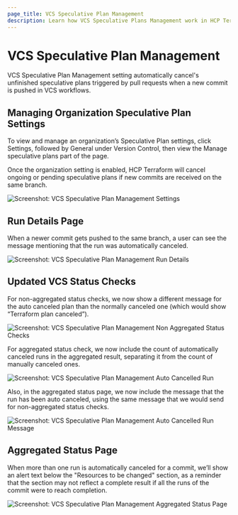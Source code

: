 ```yaml
---
page_title: VCS Speculative Plan Management
description: Learn how VCS Speculative Plans Management work in HCP Terraform.
---
```


# VCS Speculative Plan Management

VCS Speculative Plan Management setting automatically cancel's unfinished speculative plans triggered by pull requests when a new commit is pushed in VCS workflows.

## Managing Organization Speculative Plan Settings 

To view and manage an organization’s Speculative Plan settings, click Settings, followed by General under Version Control, then view the Manage speculative plans part of the page.

Once the organization setting is enabled, HCP Terraform will cancel ongoing or pending speculative plans if new commits are received on the same branch.

![Screenshot: VCS Speculative Plan Management Settings](/img/docs/vcs-speculative-plan-management-general-settings.png)

## Run Details Page

When a newer commit gets pushed to the same branch, a user can see the message mentioning that the run was automatically canceled.

![Screenshot: VCS Speculative Plan Management Run Details](/img/docs/vcs-speculative-plan-management-run-details.png)

## Updated VCS Status Checks

For non-aggregated status checks, we now show a different message for the auto canceled plan than the normally canceled one (which would show “Terraform plan canceled”).

![Screenshot: VCS Speculative Plan Management Non Aggregated Status Checks](/img/docs/vcs-speculative-plan-management-non-aggregated-status-checks.png)

For aggregated status check, we now include the count of automatically canceled runs in the aggregated result, separating it from the count of manually canceled ones.

![Screenshot: VCS Speculative Plan Management Auto Cancelled Run](/img/docs/vcs-speculative-plan-management-auto-cancelled-run.png)

Also, in the aggregated status page, we now include the message that the run has been auto canceled, using the same message that we would send for non-aggregated status checks.

![Screenshot: VCS Speculative Plan Management Auto Cancelled Run Message](/img/docs/vcs-speculative-plan-management-auto-cancelled-run-message.png)

## Aggregated Status Page

When more than one run is automatically canceled for a commit, we’ll show an alert text below the "Resources to be changed" section, as a reminder that the section may not reflect a complete result if all the runs of the commit were to reach completion.

![Screenshot: VCS Speculative Plan Management Aggregated Status Page](/img/docs/vcs-speculative-plan-management-aggregated-status.png)